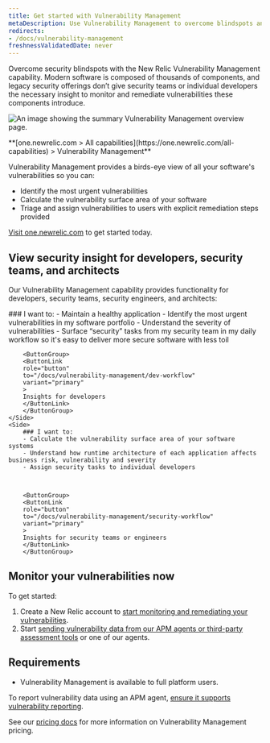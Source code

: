 ```yaml
---
title: Get started with Vulnerability Management
metaDescription: Use Vulnerability Management to overcome blindspots and remediate vulnerabilities.
redirects:
- /docs/vulnerability-management
freshnessValidatedDate: never
---
```



Overcome security blindspots with the New Relic Vulnerability Management capability. Modern software is composed of thousands of components, and legacy security offerings don’t give security teams or individual developers the necessary insight to monitor and remediate vulnerabilities these components introduce.

<img
  title="Vulnerability Management overview"
  alt="An image showing the summary Vulnerability Management overview page."
  src={vmOverview}
/>

<figcaption>
  **[one.newrelic.com > All capabilities](https://one.newrelic.com/all-capabilities) > Vulnerability Management**
</figcaption>

Vulnerability Management provides a birds-eye view of all your software's vulnerabilities so you can:
- Identify the most urgent vulnerabilities
- Calculate the vulnerability surface area of your software 
- Triage and assign vulnerabilities to users with explicit remediation steps provided

[Visit one.newrelic.com](https://one.newrelic.com/vulnerability-management) to get started today.

## View security insight for developers, security teams, and architects

Our Vulnerability Management capability provides functionality for developers, security teams, security engineers, and architects:

<SideBySide>
    <Side>
        ### I want to:
        - Maintain a healthy application
        - Identify the most urgent vulnerabilities in my software portfolio
        - Understand the severity of vulnerabilities
        - Surface “security” tasks from my security team in my daily workflow so it's easy to deliver more secure software with less toil


        <ButtonGroup>
        <ButtonLink
        role="button"
        to="/docs/vulnerability-management/dev-workflow"
        variant="primary"
        >
        Insights for developers
        </ButtonLink>
        </ButtonGroup>
    </Side>
    <Side>
        ### I want to:
        - Calculate the vulnerability surface area of your software systems 
        - Understand how runtime architecture of each application affects business risk, vulnerability and severity
        - Assign security tasks to individual developers



        <ButtonGroup>
        <ButtonLink
        role="button"
        to="/docs/vulnerability-management/security-workflow"
        variant="primary"
        >
        Insights for security teams or engineers
        </ButtonLink>
        </ButtonGroup>  
  </Side>
</SideBySide>


## Monitor your vulnerabilities now

To get started:

1. Create a New Relic account to [start monitoring and remediating your vulnerabilities](https://one.newrelic.com/vulnerability-management). 
2. Start [sending vulnerability data from our APM agents or third-party assessment tools](/docs/vulnerability-management/integrations/intro) or one of our agents.

## Requirements 

- Vulnerability Management is available to full platform users.

To report vulnerability data using an APM agent, [ensure it supports vulnerability reporting](/docs/vulnerability-management/integrations/intro/#apm-agents).

See our [pricing docs](/docs/licenses/license-information/usage-plans/new-relic-one-usage-plan-descriptions/#list-price) for more information on Vulnerability Management pricing.

